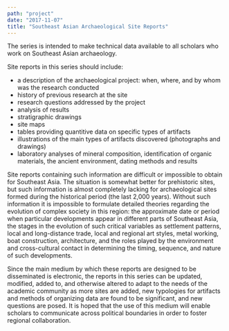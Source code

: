 ```yaml
---
path: "project"
date: "2017-11-07"
title: "Southeast Asian Archaeological Site Reports"
---
```



The series is intended to make technical data available to all scholars who work on Southeast Asian archaeology.  

Site reports in this series should include:

 * a description of the archaeological project: when, where, and by whom was the research conducted
 * history of previous research at the site
 * research questions addressed by the project
 * analysis of results
 * stratigraphic drawings
 * site maps
 * tables providing quantitive data on specific types of artifacts
 * illustrations of the main types of artifacts discovered (photographs and drawings)
 * laboratory analyses of mineral composition, identification of organic materials, the ancient environment, dating methods and results

Site reports containing such information are difficult or impossible to obtain for Southeast Asia. The situation is somewhat better for prehistoric sites, but such information is almost completely lacking for archaeological sites formed during the historical period (the last 2,000 years). Without such information it is impossible to formulate detailed theories regarding the evolution of complex society in this region: the approximate date or period when particular developments appear in different parts of Southeast Asia, the stages in the evolution of such critical variables as settlement patterns, local and long-distance trade, local and regional art styles, metal working, boat construction, architecture, and the roles played by the environment and cross-cultural contact in determining the timing, sequence, and nature of such developments.

Since the main medium by which these reports are designed to be disseminated is electronic, the reports in this series can be updated, modified, added to, and otherwise altered to adapt to the needs of the academic community as more sites are added, new typologies for artifacts and methods of organizing data are found to be significant, and new questions are posed. It is hoped that the use of this medium will enable scholars to communicate across political boundaries in order to foster regional collaboration. 

<CardGrid />